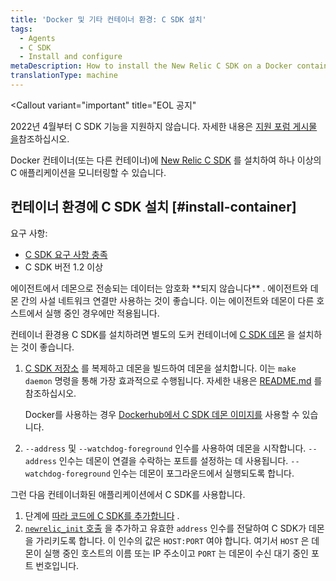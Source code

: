 ```yaml
---
title: 'Docker 및 기타 컨테이너 환경: C SDK 설치'
tags:
  - Agents
  - C SDK
  - Install and configure
metaDescription: How to install the New Relic C SDK on a Docker container (or other container) to monitor one or more of your C applications.
translationType: machine
---
```


<Callout
  variant="important"
  title="EOL 공지"
>
  2022년 4월부터 C SDK 기능을 지원하지 않습니다. 자세한 내용은 [지원 포럼 게시물 을](https://discuss.newrelic.com/t/q1-bulk-eol-announcement-fy23/181744)참조하십시오.
</Callout>

Docker 컨테이너(또는 다른 컨테이너)에 [New Relic C SDK](/docs/agents/c-sdk/get-started/introduction-c-sdk) 를 설치하여 하나 이상의 C 애플리케이션을 모니터링할 수 있습니다.

## 컨테이너 환경에 C SDK 설치 [#install-container]

요구 사항:

* [C SDK 요구 사항 충족](/docs/agents/c-sdk/get-started/c-sdk-compatibility-requirements)
* C SDK 버전 1.2 이상

<Callout variant="caution">
  에이전트에서 데몬으로 전송되는 데이터는 암호화 **되지 않습니다** . 에이전트와 데몬 간의 사설 네트워크 연결만 사용하는 것이 좋습니다. 이는 에이전트와 데몬이 다른 호스트에서 실행 중인 경우에만 적용됩니다.
</Callout>

컨테이너 환경용 C SDK를 설치하려면 별도의 도커 컨테이너에 [C SDK 데몬](/docs/agents/c-sdk/get-started/introduction-c-sdk#architecture) 을 설치하는 것이 좋습니다.

1. [C SDK 저장소](https://github.com/newrelic/c-sdk) 를 복제하고 데몬을 빌드하여 데몬을 설치합니다. 이는 `make daemon` 명령을 통해 가장 효과적으로 수행됩니다. 자세한 내용은 [README.md](https://github.com/newrelic/c-sdk/blob/master/README.md#building-the-c-sdk) 를 참조하십시오.

   Docker를 사용하는 경우 [Dockerhub에서 C SDK 데몬 이미지를](https://hub.docker.com/r/newrelic/c-daemon) 사용할 수 있습니다.

2. `--address` 및 `--watchdog-foreground` 인수를 사용하여 데몬을 시작합니다. `--address` 인수는 데몬이 연결을 수락하는 포트를 설정하는 데 사용됩니다. `--watchdog-foreground` 인수는 데몬이 포그라운드에서 실행되도록 합니다.

그런 다음 컨테이너화된 애플리케이션에서 C SDK를 사용합니다.

1. 단계에 [따라 코드에 C SDK를 추가합니다](/docs/agents/c-sdk/install-configure/install-c-sdk-compile-link-your-code) .
2. [`newrelic_init` 호출](https://newrelic.github.io/c-sdk/libnewrelic_8h.html#a03f07e64a51b5f0cd51caa4f28c8b6c1) 을 추가하고 유효한 `address` 인수를 전달하여 C SDK가 데몬을 가리키도록 합니다. 이 인수의 값은 `HOST:PORT` 여야 합니다. 여기서 `HOST` 은 데몬이 실행 중인 호스트의 이름 또는 IP 주소이고 `PORT` 는 데몬이 수신 대기 중인 포트 번호입니다.